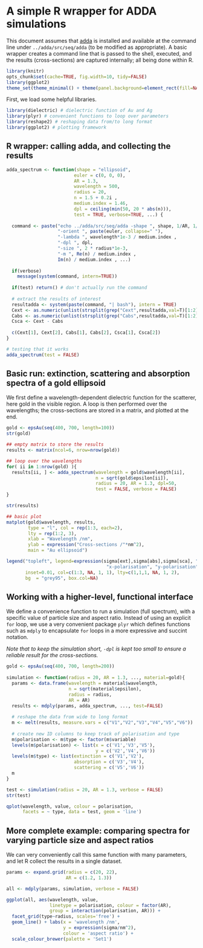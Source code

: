 A simple R wrapper for ADDA simulations
========================================

This document assumes that [adda](http://code.google.com/p/a-dda/) is installed and available at the command line under `../adda/src/seq/adda` (to be modified as appropriate). A basic wrapper creates a command line that is passed to the shell, executed, and the results (cross-sections) are captured internally; all being done within R.

```r
library(knitr)
opts_chunk$set(cache=TRUE, fig.width=10, tidy=FALSE)
library(ggplot2)
theme_set(theme_minimal() + theme(panel.background=element_rect(fill=NA)))
```

First, we load some helpful libraries.
```r
library(dielectric) # dielectric function of Au and Ag
library(plyr) # convenient functions to loop over parameters
library(reshape2) # reshaping data from/to long format
library(ggplot2) # plotting framework
```

## R wrapper: calling adda, and collecting the results

```r
adda_spectrum <- function(shape = "ellipsoid",
                         euler = c(0, 0, 0),
                         AR = 1.3,
                         wavelength = 500,
                         radius = 20,
                         n = 1.5 + 0.2i ,
                         medium.index = 1.46,
                         dpl = ceiling(min(50, 20 * abs(n))),
                         test = TRUE, verbose=TRUE, ...) {
  
  command <- paste("echo ../adda/src/seq/adda -shape ", shape, 1/AR, 1/AR,
                   "-orient ", paste(euler, collapse=" "),
                   "-lambda ", wavelength*1e-3 / medium.index ,
                   "-dpl ", dpl,
                   "-size ", 2 * radius*1e-3,
                   "-m ", Re(n) / medium.index ,
                   Im(n) / medium.index , ...)
  
  if(verbose)
    message(system(command, intern=TRUE))
  
  if(test) return() # don't actually run the command
  
  # extract the results of interest
  resultadda <- system(paste(command, "| bash"), intern = TRUE)
  Cext <- as.numeric(unlist(strsplit(grep("Cext",resultadda,val=T)[1:2],s="="))[c(2,4)])
  Cabs <- as.numeric(unlist(strsplit(grep("Cabs",resultadda,val=T)[1:2],s="="))[c(2,4)])
  Csca <- Cext - Cabs
  
  c(Cext[1], Cext[2], Cabs[1], Cabs[2], Csca[1], Csca[2])
}

# testing that it works
adda_spectrum(test = FALSE)
```

## Basic run: extinction, scattering and absorption spectra of a gold ellipsoid

We first define a wavelength-dependent dielectric function for the scatterer, here gold in the visible region. A loop is then performed over the wavelengths; the cross-sections are stored in a matrix, and plotted at the end.

```r
gold <- epsAu(seq(400, 700, length=100))
str(gold)

## empty matrix to store the results
results <- matrix(ncol=6, nrow=nrow(gold))

## loop over the wavelengths
for( ii in 1:nrow(gold) ){
  results[ii, ] <- adda_spectrum(wavelength = gold$wavelength[ii],
                                 n = sqrt(gold$epsilon[ii]),
                                 radius = 20, AR = 1.3, dpl=50,
                                 test = FALSE, verbose = FALSE)  
}

str(results)

## basic plot
matplot(gold$wavelength, results, 
        type = "l", col = rep(1:3, each=2),
        lty = rep(1:2, 3),
        xlab = "Wavelength /nm",
        ylab = expression("Cross-sections /"*nm^2),
        main = "Au ellipsoid")

legend("topleft", legend=expression(sigma[ext],sigma[abs],sigma[sca], "",
                                     "x-polarisation", "y-polarisation"),
       inset=0.01, col=c(1:3, NA, 1, 1), lty=c(1,1,1, NA, 1, 2), 
       bg  = "grey95", box.col=NA)
```

## Working with a higher-level, functional interface

We define a convenience function to run a simulation (full spectrum), with a specific value of particle size and aspect ratio. Instead of using an explicit `for` loop, we use a very convenient package `plyr` which defines functions such as `mdply` to encapsulate `for` loops in a more expressive and succint notation.  

_Note that to keep the simulation short, `-dpl` is kept too small to ensure a reliable result for the cross-sections._

```r
gold <- epsAu(seq(400, 700, length=200))
         
simulation <- function(radius = 20, AR = 1.3, ..., material=gold){
  params <- data.frame(wavelength = material$wavelength,
                       n = sqrt(material$epsilon),
                       radius = radius,
                       AR = AR)
  results <- mdply(params, adda_spectrum, ..., test=FALSE)
  
  # reshape the data from wide to long format
  m <- melt(results, measure.vars = c("V1","V2","V3","V4","V5","V6"))
  
  # create new ID columns to keep track of polarisation and type
  m$polarisation <- m$type <- factor(m$variable)
  levels(m$polarisation) <- list(x = c('V1','V3','V5'), 
                                 y = c('V2','V4','V6'))
  levels(m$type) <- list(extinction = c('V1','V2'), 
                         absorption = c('V3','V4'),
                         scattering = c('V5','V6'))
  m
}

test <- simulation(radius = 20, AR = 1.3, verbose = FALSE)
str(test)

qplot(wavelength, value, colour = polarisation, 
      facets = ~ type, data = test, geom = 'line')
```

## More complete example: comparing spectra for varying particle size and aspect ratios

We can very conveniently call this same function with many parameters, and let R collect the results in a single dataset.

```r
params <- expand.grid(radius = c(20, 22),
                      AR = c(1.2, 1.3))

all <- mdply(params, simulation, verbose = FALSE)

ggplot(all, aes(wavelength, value, 
                linetype = polarisation, colour = factor(AR),
                group = interaction(polarisation, AR))) +
  facet_grid(type~radius, scales='free') +
  geom_line() + labs(x = 'wavelength /nm', 
                     y = expression(sigma/nm^2),
                     colour = 'aspect ratio') +
  scale_colour_brewer(palette = 'Set1')
```